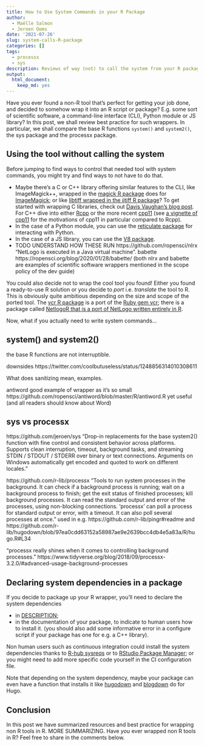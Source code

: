 ```yaml
---
title: How to Use System Commands in your R Package
author:
  - Maëlle Salmon
  - Jeroen Ooms
date: '2021-07-26'
slug: system-calls-R-package
categories: []
tags:
  - processx
  - sys
description: Reviews of way (not) to call the system from your R package.
output:
  html_document:
    keep_md: yes
---
```


Have you ever found a non-R tool that's perfect for getting your job done, and decided to somehow wrap it into an R script or package?
E.g. some sort of scientific software, a command-line interface (CLI), Python module or JS library?
In this post, we shall review best practice for such wrappers.
In particular, we shall compare the base R functions `system()` and `system2()`, the sys package and the processx package.

## Using the tool without calling the system

Before jumping to find ways to control that needed tool with system commands, you might try and find ways to not have to do that.

* Maybe there's a C or C++ library offering similar features to the CLI, like ImageMagick++, wrapped in the [magick R package](https://docs.ropensci.org/magick/) does for [ImageMagick](https://imagemagick.org/index.php); or like [libtiff wrapped in the ijtiff R package](/blog/2018/04/12/ijtiff/)? To get started with wrapping C libraries, check out [Davis Vaughan's blog post](https://blog.davisvaughan.com/2019/03/02/now-you-c-me/). For C++ dive into either [Rcpp](https://github.com/RcppCore/Rcpp) or the more recent [cpp11](https://cpp11.r-lib.org/articles/cpp11.html) (see [a vignette of cpp11](https://cpp11.r-lib.org/articles/motivations.html) for the motivations of cpp11 in particular compared to Rcpp).
* In the case of a Python module, you can use the [reticulate package](https://rstudio.github.io/reticulate/) for interacting with Python.
* In the case of a JS library, you can use the [V8 package](https://github.com/jeroen/v8).
* TODO UNDERSTAND HOW THESE RUN https://github.com/ropensci/nlrx "NetLogo is executed in a Java virtual machine". babette https://ropensci.org/blog/2020/01/28/babette/ (both nlrx and babette are examples of scientific software wrappers mentioned in the scope policy of the dev guide)

You could also decide not to wrap the cool tool you found! Either you found a ready-to-use R solution or you decide to _port_ i.e. _translate_ the tool to R.
This is obviously quite ambitious depending on the size and scope of the ported tool.
The [vcr R package](https://docs.ropensci.org/vcr/) is a port of the [Ruby gem vcr](https://github.com/vcr/vcr); there is a package called [NetlogoR that is a port of NetLogo written entirely in R](https://onlinelibrary.wiley.com/doi/full/10.1111/ecog.04516).

Now, what if you actually need to write system commands...

## system() and system2()

the base R functions are not interruptible.

downsides https://twitter.com/coolbutuseless/status/1248856314010308611

What does sanitizing mean, examples.

antiword good example of wrapper as it's so small https://github.com/ropensci/antiword/blob/master/R/antiword.R yet useful (and all readers should know about Word)

## sys vs processx

https://github.com/jeroen/sys "Drop-in replacements for the base system2() function with fine control and consistent behavior across platforms. Supports clean interruption, timeout, background tasks, and streaming STDIN / STDOUT / STDERR over binary or text connections. Arguments on Windows automatically get encoded and quoted to work on different locales."

https://github.com/r-lib/processx "Tools to run system processes in the background. It can check if a background process is running; wait on a background process to finish; get the exit status of finished processes; kill background processes. It can read the standard output and error of the processes, using non-blocking connections. 'processx' can poll a process for standard output or error, with a timeout. It can also poll several processes at once." used in e.g. https://github.com/r-lib/pingr#readme and https://github.com/r-lib/hugodown/blob/97ea0cdd63152a58987ae9e2639bcc4db4e5a83a/R/hugo.R#L34

"processx really shines when it comes to controlling background processes. " https://www.tidyverse.org/blog/2018/09/processx-3.2.0/#advanced-usage-background-processes

## Declaring system dependencies in a package

If you decide to package up your R wrapper, you'll need to declare the system dependencies

* in [DESCRIPTION](https://r-pkgs.org/description.html#other-dependencies);
* in the documentation of your package, to indicate to human users how to install it. (you should also add some informative error in a configure script if your package has one for e.g. a C++ library).

Non human users such as continuous integration could install the system dependencies thanks to [R-hub sysreqs](https://github.com/r-hub/sysreqsdb/#sysreqs) or to [RStudio Package Manager](https://remotes.r-lib.org/reference/system_requirements.html); or you might need to add more specific code yourself in the CI configuration file.

Note that depending on the system dependency, maybe your package can even have a function that installs it like [hugodown](https://github.com/r-lib/hugodown) and [blogdown](https://github.com/rstudio/blogdown) do for Hugo.

## Conclusion

In this post we have summarized resources and best practice for wrapping non R tools in R.
MORE SUMMARIZING.
Have _you_ ever wrapped non R tools in R? Feel free to share in the comments below.
